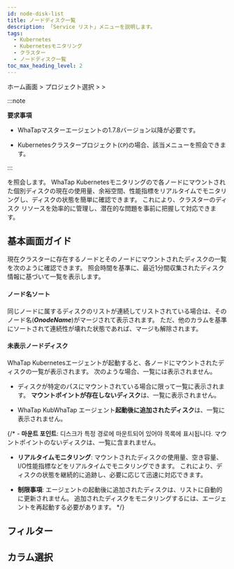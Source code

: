 ```yaml
---
id: node-disk-list
title: ノードディスク一覧
description: 「Service リスト」メニューを説明します。
tags:
  - Kubernetes
  - Kubernetesモニタリング
  - クラスター
  - ノードディスク一覧
toc_max_heading_level: 2
---
```


ホーム画面 > プロジェクト選択 > <Cmdname sid="side_cluster" className="uitext" /> > <Cmdname sid="side_nodeDiskList" className="uitext" />

:::note 

**要求事項**

- WhaTapマスターエージェントの1.7.8バージョン以降が必要です。 

- Kubernetesクラスタープロジェクト(<code class='my'>CP</code>)の場合、該当メニューを照会できます。

:::

<Cmdname sid="side_nodeDiskList" className="uitext" />を照会します。 WhaTap Kubernetesモニタリングの<Cmdname sid="side_nodeDiskList" className="uitext" />で各ノードにマウントされた個別ディスクの現在の使用量、余裕空間、性能指標をリアルタイムでモニタリングし、ディスクの状態を簡単に確認できます。 これにより、クラスターのディスク リソースを効率的に管理し、潜在的な問題を事前に把握して対応できます。

## 基本画面ガイド

現在クラスターに存在するノードとそのノードにマウントされたディスクの一覧を次のように確認できます。 照会時間を基準に、最近1分間収集されたディスク情報に基づいて一覧を表示します。

<ImgLang img='k8s-node-disk-list.png' desc='ノードディスクリスト' />

#### ノード名ソート

同じノードに属するディスクのリストが連続してリストされている場合は、そのノード名(***OnodeName***)がマージされて表示されます。 ただ、他のカラムを基準にソートされて連続性が壊れた状態であれば、マージも解除されます。 

#### 未表示ノードディスク

WhaTap Kubernetesエージェントが起動すると、各ノードにマウントされたディスクの一覧が表示されます。 次のような場合、一覧には表示されません。 

- ディスクが特定のパスにマウントされている場合に限って一覧に表示されます。 **マウントポイントが存在しないディスク**は、一覧に表示されません。

- WhaTap KubWhaTap エージェント**起動後に追加されたディスク**は、一覧に表示されません。 

{/* - **마운트 포인트**: 디스크가 특정 경로에 마운트되어 있어야 목록에 표시됩니다. マウントポイントのないディスクは、一覧に含まれません。

- **リアルタイムモニタリング**: マウントされたディスクの使用量、空き容量、I/O性能指標などをリアルタイムでモニタリングできます。 これにより、ディスクの状態を継続的に追跡し、必要に応じて迅速に対応できます。

- **制限事項**: エージェントの起動後に追加されたディスクは、リストに自動的に更新されません。 追加されたディスクをモニタリングするには、エージェントを再起動する必要があります。 */}

## フィルター


<K8slistfilter />
  
## カラム選択


<K8slistcl />
